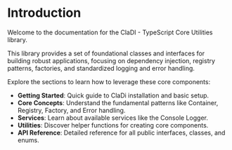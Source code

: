 # Introduction

Welcome to the documentation for the ClaDI - TypeScript Core Utilities library.

This library provides a set of foundational classes and interfaces for building robust applications, focusing on dependency injection, registry patterns, factories, and standardized logging and error handling.

Explore the sections to learn how to leverage these core components:

- **Getting Started**: Quick guide to ClaDi installation and basic setup.
- **Core Concepts**: Understand the fundamental patterns like Container, Registry, Factory, and Error handling.
- **Services**: Learn about available services like the Console Logger.
- **Utilities**: Discover helper functions for creating core components.
- **API Reference**: Detailed reference for all public interfaces, classes, and enums.
